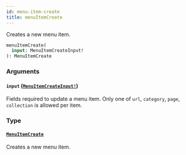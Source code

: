 ```yaml
---
id: menu-item-create
title: menuItemCreate
---
```


Creates a new menu item.

```graphql
menuItemCreate(
  input: MenuItemCreateInput!
): MenuItemCreate

```

### Arguments

#### `input` ([`MenuItemCreateInput!`](/docs/developer/api-reference/inputs/menu-item-create-input))

Fields required to update a menu item. Only one of `url`, `category`, `page`, `collection` is allowed per item.

### Type

#### [`MenuItemCreate`](/docs/developer/api-reference/objects/menu-item-create)

Creates a new menu item.
